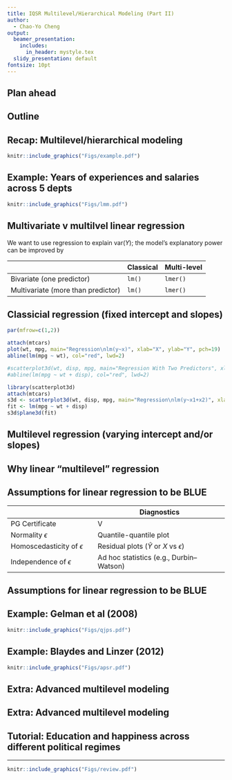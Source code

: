 ```yaml
---
title: IQSR Multilevel/Hierarchical Modeling (Part II)
author:
  - Chao-Yo Cheng
output:
  beamer_presentation:
    includes:
      in_header: mystyle.tex
  slidy_presentation: default
fontsize: 10pt
---
```


## Plan ahead

\begin{itemize}
  \item Week 3: Thinking about your project
  \vspace{0.2cm}
  \item Weeks 4 and 5: Analyzing survey data
  \vspace{0.2cm}
  \item Weeks 8 and 9: Multilevel and hierarchical modeling
  \begin{small}
  \begin{itemize}
    \item Week 8: The fundamentals
    \item \textbf{Week 9: Assumptions and diagnostics}
  \end{itemize}
  \end{small}
  \vspace{0.2cm}
  \item Week 10: Concluding remarks, Q\&A, and post-term activities (TBD)
\end{itemize}

## Outline

\begin{itemize}
  \item Recap: Why multilevel modeling may be a good idea
  \item Multilevel and multivariate regression
  \item Theoretical motivation of multilevel modeling
  \item Examples of multilevel modeling
  \item Concluding remarks: Moving forward
\end{itemize}

## Recap: Multilevel/hierarchical modeling

\begin{itemize}
  \item Linear multilevel regression is an extension of (classical) linear regression (OLS).
  \item Linear multilevel regression can be used to analyze \textbf{nested data} (see below) by allowing observations in each cluster or group to have a unique fitted line (i.e., varying intercepts and/or slopes).
  \item Pros and cons
  \begin{itemize}
    \item Pros: Versatile, flexible and nuanced.
    \item Cons: Formal and computational tractability (complicated and time-consuming); hypothesis testing can be challenging (so go \textbf{Bayesian} please).
  \end{itemize}
\end{itemize}
```r
knitr::include_graphics("Figs/example.pdf")
```

## Example: Years of experiences and salaries across 5 depts

```r
knitr::include_graphics("Figs/lmm.pdf")
```

## Multivariate v multilvel linear regression

We want to use regression to explain $\text{var}(Y)$; the model's explanatory power can be improved by
\vspace{0.3cm}

\begin{itemize}
  \item Bivariate v multivariate: increasing the number of predictors (dimensions).
  \item Classical (single-) v multi-level: increasing the number of levels (hierarchies).
\end{itemize}

\vspace{0.3cm}
|                                    | Classical     | Multi-level  |
|------------------------------------|---------------|--------------|
| Bivariate (one predictor)          | `lm()`        | `lmer()`     |
| Multivariate (more than predictor) | `lm()`        | `lmer()`     |

## Classicial regression (fixed intercept and slopes)

\begin{itemize}
  \item Bivariate (one predictor): $Y=\alpha+\beta X+\epsilon$.
  \item Multivariate (two predictors): $Y=\alpha+\beta_1 X_1++\beta_2 X_2+\epsilon$.
\end{itemize}
\vspace{0.5cm}
```r
par(mfrow=c(1,2))

attach(mtcars)
plot(wt, mpg, main="Regression\nlm(y~x)", xlab="X", ylab="Y", pch=19)
abline(lm(mpg ~ wt), col="red", lwd=2)

#scatterplot3d(wt, disp, mpg, main="Regression With Two Predictors", xlab="X1", ylab="X2", zlab="Y", pch=19)
#abline(lm(mpg ~ wt + disp), col="red", lwd=2)

library(scatterplot3d)
attach(mtcars)
s3d <- scatterplot3d(wt, disp, mpg, main="Regression\nlm(y~x1+x2)", xlab="X1", ylab="X2", zlab="Y", pch=19)
fit <- lm(mpg ~ wt + disp)
s3d$plane3d(fit)
```

## Multilevel regression (varying intercept and/or slopes)

\begin{itemize}
  \item Bivariate (one predictor; $Y=\alpha+\beta X+\epsilon$): there will be 3 multilevel models if one would like to varying $\alpha$ and/or $\beta$ across groups.
  \begin{itemize}
    \item Varying $\alpha$: $Y=\alpha_j+\beta X+\epsilon$.
    \item Varying $\beta$: $Y=\alpha+\beta_j X+\epsilon$.
    \item Varying $\alpha$ and $\beta$: $Y=\alpha_j+\beta_j X+\epsilon$.
  \end{itemize}
  \vspace{0.3cm}
  \item Multivariate (two predictors; $Y=\alpha+\beta_1 X_1++\beta_2 X_2+\epsilon$): there will be 7 multilevel models if one would like to varying $\alpha$, $\beta_1$, and/or $\beta_2$ across groups.
  \vspace{0.3cm}
  \pause
  \item For any baseline linear regression (fixed intercepts and slopes), there will be $2^k-1$ multilevel models one can fit (where $k$ refers to the number of predictors).
\end{itemize}

## Why linear "multilevel" regression

\begin{itemize}
  \item Practical motivation.
  \begin{itemize}
    \item When observations can be nested into different groups (or clusters).
    \item The statistical relationship between $Y$ and predictors ($X$s) can be different across different groups.
  \end{itemize}
  \vspace{0.4cm}
  \item Theoretical motivation.
  \begin{itemize}
    \item When observations can be nested into different groups (or clusters).
    \item Using linear regression to fit nested data can generate errors that violate the assumptions for OLS to be BLUE.
  \end{itemize}
\end{itemize}

## Assumptions for linear regression to be BLUE

\begin{itemize}
  \item Linearity and addivity: $Y$ is a linear function of the predictor(s).
  \item Normality, homoscedasticity, and independence of $\epsilon$.
  \begin{itemize}
    \item The residuals should be normally distributed; that is, probabilistically the model not produce extreme errors.
    \item The residuals should have equal variance; that is, errors should not be predictable; if violated, $\widehat{\beta}$ can be biased.
    \item The residuals should have equal variance; that is, the errors should not depend on each other.
  \end{itemize}
\end{itemize}

|                                    | Diagnostics                                          |
|------------------------------------|------------------------------------------------------|
| PG Certificate                     | V                                                    |
| Normality $\epsilon$               | Quantile-quantile plot                               |
| Homoscedasticity of $\epsilon$     | Residual plots ($\widehat{Y}$ or $X$ vs $\epsilon$)  |
| Independence of $\epsilon$         | Ad hoc statistics (e.g., Durbin–Watson)              |

## Assumptions for linear regression to be BLUE

\begin{itemize}
  \item In real life, nested data is quite common.
  \vspace{0.3cm}
  \item Using linear regression to analysis nested data can be problematic, because the error of an observation may be determined by the group to which it belongs to (hence no \textbf{homoscedasticity} and/or \textbf{independence}).
  \vspace{0.3cm}
  \item Linear multilevel regression allows us to use linear functions to model nested data. 
\end{itemize}

## Example: Gelman et al (2008)

\begin{itemize}
  \item "How is income related to individual's vote choice?"
  \item Results from multilevel regression show that \textbf{income matters more in red (i.e., Republican) America}.
\end{itemize}
\vspace{0.2cm}
```r
knitr::include_graphics("Figs/qjps.pdf")
```

## Example: Blaydes and Linzer (2012)

\begin{itemize}
  \item "How is religiosity related to anti-Americanism among Muslims?"
  \item Religiosity is positively correlated with sentiment against the US when \textbf{a country is polarized over religious–secular issue dimension}.
\end{itemize}
\vspace{0.2cm}
```r
knitr::include_graphics("Figs/apsr.pdf")
```

## Extra: Advanced multilevel modeling

\begin{itemize}
  \item What if we want to include group-level predictors (Gelman and Hill 2007)? 
  \item What if there are clusters across levels -- should we include all of them (Finch et al 2014)? For instance,
  \begin{itemize}
    \item In administrative data, \textbf{towns} can be nested into \textbf{municipalities}, which can then be nested into \textbf{provinces}.
    \item In a cross-national survey, \textbf{respondents} can be nested into \textbf{countries}, which can then be bested into \textbf{continents}.
  \end{itemize}
  \vspace{0.2cm}
  \item What if the observations can be nested into groups and time (Fairbrother 2013)?
  \vspace{0.2cm}
  \item What if we want to include group-level predictors? -- group-level estimates can be problematic when we do not have too many groups (Bryan et al 2016).
\end{itemize}

## Extra: Advanced multilevel modeling

\begin{itemize}
  \item What if we want to include group-level predictors (Gelman and Hill 2007)? 
  \item What if there are clusters across levels -- should we include all of them (Finch et al 2014)? 
  \vspace{0.2cm}
  \item What if the observations can be nested into groups and time (Fairbrother 2013)?
  \begin{itemize}
    \item In longitudinal cross-national survey, you may have \textbf{repeated measures of each respondent} (e.g., education and income) across different \textbf{countries} over the \textbf{years}.
    \item In longitudinal school data, you may have \textbf{repeated measures of each student} (e.g., race and exam mark) across different \textbf{schools} over the \textbf{semesters}.
  \end{itemize}
  \vspace{0.2cm}
  \item What if we want to include group-level predictors? -- the estimates at the group level can be problematic when we do not have too many groups (Bryan et al 2016).
\end{itemize}

## Tutorial: Education and happiness across different political regimes

\begin{itemize}
  \item We will use \textbf{World Values Survey} (Wave 7) to study how \textbf{education} is related to \textbf{happiness}.
  \vspace{0.2cm}
  \item We will cluster the respondents by the \textbf{type of political regimes} (e.g., autocracy, anocracy, and democracy).
  \vspace{0.2cm}
  \item The question is: \textbf{How does the correlation between \texttt{education} and \texttt{happiness} vary by political regime}?
  \vspace{0.2cm}
  \item Highlights of class discussion: Modeling strategy and assumptions.
\end{itemize}

---

```r
knitr::include_graphics("Figs/review.pdf")
```
\vspace{0.4cm}
\begin{center}
\url{https://doi.org/10.1146/annurev-psych-020821-103525}
\end{center}
